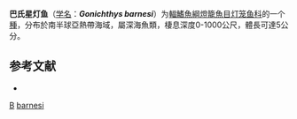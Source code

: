 {{Speciesbox
| taxon = Gonichthys barnesi
| binomial_authority = [[Whitley|Whitley]], 1943
| status = NE
| status_system = IUCN3.1
| synonyms = *''Gonichthys bamesi''<br /><small>Whitley, 1943</small>
}}

'''巴氏星灯鱼'''（[[学名|学名]]：'''''Gonichthys barnesi'''''）为[[輻鰭魚綱|輻鰭魚綱]][[燈籠魚目|燈籠魚目]][[灯笼鱼科|灯笼鱼科]]的一个[[種|種]]，分布於南半球亞熱帶海域，屬深海魚類，棲息深度0-1000公尺，體長可達5公分。

== 参考文献 ==
{{refbegin}}
*{{FishBase_species|genus=Gonichthys|species=barnesi|year=2012|month=1}}
{{refend}}

{{灯笼鱼目小作品}}

{{Taxonbar}}
[[Category:_1943年描述的鱼类|B]]
[[Category:星灯鱼属|barnesi]]